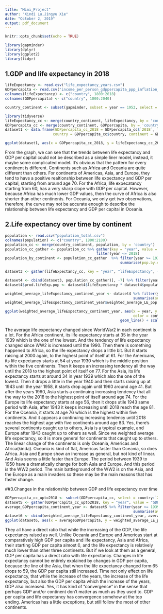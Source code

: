 ```yaml
---
title: "Mini_Project"
author: "Xindi Lu,Jingyu Xie"
date: "October 2, 2019"
output: pdf_document
---
```


```r
knitr::opts_chunk$set(echo = TRUE)
```

```r
library(gapminder)
library(dplyr)
library(ggplot2)
library(tidyr)
```


## 1.GDP and life expectancy in 2018
```r
lifeExpectancy <- read.csv("life_expectancy_years.csv")
GDPpercapita <- read.csv("income_per_person_gdppercapita_ppp_inflation_adjusted.csv")
colnames(lifeExpectancy) <- c("country", 1800:2018)
colnames(GDPpercapita) <- c("country", 1800:2040)
```

```r
country_continent <- subset(gapminder, subset = year == 1952, select = c(country, continent))
```

```r
library(tidyverse)
lifeExpectancy_cc <- merge(country_continent, lifeExpectancy, by = 'country')
GDPpercapita_cc <- merge(country_continent, GDPpercapita, by = 'country')
dataset1 <- data.frame(GDPpercapita_cc_2018 = GDPpercapita_cc$`2018`, lifeExpectancy_cc_2018 = lifeExpectancy_cc$`2018`,
                      country = GDPpercapita_cc$country, continent = GDPpercapita_cc$continent)

ggplot(dataset1, aes(x = GDPpercapita_cc_2018, y = lifeExpectancy_cc_2018)) + geom_point() + facet_wrap(~ continent)  + geom_smooth(method = 'gam', formula = y ~ sqrt(x), se = FALSE) + ggtitle("Life expectancy vary with GDP per capital in 2018 in each continent") + labs(x = "GDP per capital", y = "Life Expectancy")

```

From the graph, we can see that the trends between life expectancy and GDP per capital could not be described as a simple liner model, instead, it maybe some complicated model. \n
It's obvious that the pattern for every continent is different. Continents such as Africa and Oceania are quite different than others. For continents of Americas, Asia, and Europe, they tend to have a positive realtionship between life expectancy and GDP per capital, starting from around age 70. For the Africa, life expecatancy starting from 60, has a very sharp slope with GDP per capital. However, because Africa has much lower GDP values, then the curve of Africa is also shorter than other continents. For Oceania, we only get two observations, therefore, the curve may not be accurate enough to describe the relationship between life expectancy and GDP per capital in Oceania. 



## 2.Life expectancy over time by continent

```r
population <- read.csv("population_total.csv")
colnames(population) <- c("country", 1800:2100)
population_cc <- merge(country_continent, population, by = 'country')
population_cc_gather <- population_cc %>% gather(key = "year", value = "population", -c(country, continent)) %>% 
                                          filter(year <= 2018) 
population_by_continent <- population_cc_gather  %>% filter(year >= 1939) %>% group_by(continent, year) %>% 
                                                     summarise(pop.by.continent = sum(as.numeric(population)))
```

```r
dataset3 <- gather(lifeExpectancy_cc, key = "year", "lifeExpectancy", -c(country, continent))

dataset4 <- cbind(dataset3, population_cc_gather)[, -7] %>% filter(year >= 1939)
dataset4$prod.lifeExp.pop <- dataset4$lifeExpectancy * dataset4$population

weighted_average_lifeExpectancy_continent_year <- dataset4 %>% filter(year >= 1939) %>% group_by(continent, year) %>% 
                                                           summarise(sum.prod.LE.pop = sum(prod.lifeExp.pop))
weighted_average_lifeExpectancy_continent_year$weighted_average_LE_pop <- weighted_average_lifeExpectancy_continent_year$sum.prod.LE.pop / population_by_continent$pop.by.continent

ggplot(weighted_average_lifeExpectancy_continent_year, aes(x = year, y = weighted_average_LE_pop, group = continent, 
                                                           color = continent)) + 
                                                     geom_line() + scale_x_discrete(breaks = seq(1940, 2020, by = 10)) + ggtitle("Average life expectancy changes by years in each continent \nsince World War 2 ") + labs(x = "Year", y="Average Life Expectancy(weighted)")
```

The average life expectancy changed since WorldWar2 in each continent is a lot. For the Africa continent, its life expectancy starts at 35 in the year 1939 which is the one of the lowest. And the tendency of life expectancy changed since WW2 is increased until the 1990. Then there is something happened to Africa, so the life expectancy drops a little bit. But it starts raising at 2000 again, to the highest point of itself at 61. For the Americans, its life expectancy starts at 54 at year 1930 which is the middle position within the five continents. Then it keeps an increasing tendency all the way until the 2018 to the highest point of itself on 77. For the Asia, its life expectancy starts at around 34 in year 1939 which also the one of the lowest. Then it drops a little in the year 1940 and then starts raising up at 1943 until the year 1958, it starts drop again until 1960 around age 41. But after the years 1960, Asia starts a continuing increasing tendency that all the way to the 2018 to the highest point of itself around age 74. For the Europe its life expectancy starts at age 56, then it drops utile 1943 same period with Asia, after 1943 it keeps increasing until 2018 reach the age 81. For the Oceania, it starts at age 76 which is the highest within five continents. And it appears a continuing increasing tendency until 2018 reaches the highest age with five continents around age 83. \n
Yes, there’s several continents caught up to others, Asia is a typical example, and Europe after 1943 caught up to others as well. Since we weighted average life expectancy, so it is more general for continents that caught up to others. The linear change of the continents is only Oceania, Americas and Africa(kinda). Oceania is kind of flat, Americas faster than Oceania, so does Africa. Asia and Europe show an increase as general, but not kind of linear. And Asia seems a little faster than Europe. The period between 1939 to 1950 have a dramatically change for both Asia and Europe. And this period is the WW2 period. The main battleground of the WW2 is on the Asia, and the Europe as a main invaders so these may be the main reasons that has faster change. 


##3.Changes in the relationship between GDP and life expectancy over time

```r

GDPpercapita_cc_upto2018 <- subset(GDPpercapita_cc, select = country:`2018`)
dataset5 <- gather(GDPpercapita_cc_upto2018, key = "year", value = "GDPpercapita", -c(country, continent))
average_GDPpercapita_continent_year <- dataset5 %>% filter(year >= 1939) %>% group_by(continent, year) %>% 
                                                           summarise(averageGDPpercapita = mean(GDPpercapita))
dataset6 <- cbind(weighted_average_lifeExpectancy_continent_year, average_GDPpercapita_continent_year)
ggplot(dataset6, aes(x = averageGDPpercapita, y = weighted_average_LE_pop, group = continent, color = continent)) + geom_point() + ggtitle("Life expectancy versus GDP per capital in each continent since \nWorld War 2") + labs(x = "GDP per capital", y = "Average Life Expectancy(weighted)")

```

They all have a direct ratio that while the increasing of the GDP, the life expectancy raised as well. Unlike Oceania and Europe and Americas start at comparatively high GDP per capita and life expectancy, Asia and Africa, their starting GDP per capita almost 0, and the life expectancy is relatively much lower than other three continents. But if we look at them as a general, GDP per capita has a direct ratio with life expectancy.  Changes in life expectancy cannot be entirely explained by changes in GDP per capita, because the line of the Asia, that when the life expectancy changed form 65 drops to 59, the GDP per capita still increased. Time not only effect on life expectancy, that while the increase of the years, the increase of the life expectancy, but also the GDP per capita which the increase of the years, GDP also increased. Yes, it has kind of “convergence" in the sense that perhaps GDP and/or continent don't matter as much as they used to. GDP per capita and life expectancy has convergence somehow at the top ending. Americas has a little exceptions, but still follow the most of other continents.  